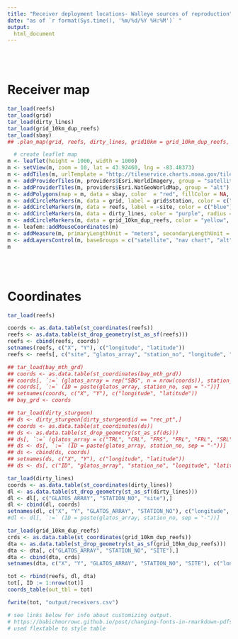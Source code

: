 ```yaml
---
title: "Receiver deployment locations- Walleye sources of reproduction"
date: "as of `r format(Sys.time(), '%m/%d/%Y %H:%M')` "
output:
  html_document
---
```


<style type="text/css">

h1.title {
	font-size: 34px;
	text-align: center;
	}
	
h4.date {
   font-size: 18px;
   text-align: center;
   }

}
   	
</style>

<br><br>

# Receiver map

```r

tar_load(reefs)
tar_load(grid)
tar_load(dirty_lines)
tar_load(grid_10km_dup_reefs)
tar_load(sbay)
## .plan_map(grid, reefs, dirty_lines, grid10km = grid_10km_dup_reefs, bay_outline = sbay)

  # create leaflet map
m <- leaflet(height = 1000, width = 1000)
m <- setView(m, zoom = 10, lat = 43.92460, lng = -83.48373)
m <- addTiles(m, urlTemplate = "http://tileservice.charts.noaa.gov/tiles/50000_1/{z}/{x}/{y}.png", group = "nav chart")
m <- addProviderTiles(m, providers$Esri.WorldImagery, group = "satellite")
m <- addProviderTiles(m, providers$Esri.NatGeoWorldMap, group = "alt")
m <- addPolygons(map = m, data = sbay, color  = "red", fillColor = NA, group = "sag bay")
m <- addCircleMarkers(m, data = grid, label = grid$station, color = c("red"), radius = c(4), group = "LWF recs", stroke = FALSE, fillOpacity = 1)  
m <- addCircleMarkers(m, data = reefs, label = ~site, color = c("blue"), radius = c(6),  group = "bay reefs", stroke = FALSE, fillOpacity = 1)
m <- addCircleMarkers(m, data = dirty_lines, color = "purple", radius = 6, group = "proposed_walleye", label = ~site, stroke = FALSE, fillOpacity = 1)
m <- addCircleMarkers(m, data = grid_10km_dup_reefs, color = "yellow", radius = 6, group = "grid_10km", label = ~SITE, stroke = FALSE, fillOpacity = 1)
m <- leafem::addMouseCoordinates(m)
m <- addMeasure(m, primaryLengthUnit = "meters", secondaryLengthUnit = "kilometers")  
m <- addLayersControl(m, baseGroups = c("satellite", "nav chart", "alt"), overlayGroups = c("LWF recs", "bay reefs", "proposed_walleye", "grid_10km", "sag bay"), position = "bottomright", options = layersControlOptions(collapsed = FALSE))
m
```
<br><br>

# Coordinates

```r

tar_load(reefs)

coords <- as.data.table(st_coordinates(reefs))
reefs <- as.data.table(st_drop_geometry(st_as_sf(reefs)))
reefs <- cbind(reefs, coords)
setnames(reefs, c("X", "Y"), c("longitude", "latitude"))
reefs <- reefs[, c("site", "glatos_array", "station_no", "longitude", "latitude")]

## tar_load(bay_mth_grd)
## coords <- as.data.table(st_coordinates(bay_mth_grd))
## coords[, `:=` (glatos_array = rep("SBG", n = nrow(coords)), station_no = 1:nrow(coords))]
## coords[, `:=` (ID = paste(glatos_array, station_no, sep = "-"))]
## setnames(coords, c("X", "Y"), c("longitude", "latitude"))
## bay_grd <- coords

## tar_load(dirty_sturgeon)
## ds <- dirty_sturgeon[dirty_sturgeon$id == "rec_pt",]
## coords <- as.data.table(st_coordinates(ds))
## ds <- as.data.table(st_drop_geometry(st_as_sf(ds)))
## ds[, `:=` (glatos_array = c("TRL", "CRL", "FRS", "FRL", "FRL", "SRL", "SRL", "SRS", "SRS", "SRS", "SRS"), station_no = c(1,1,1,1,2,1,2,1,2,3,4))]
## ds <- ds[, `:=` (ID = paste(glatos_array, station_no, sep = "-"))]
## ds <- cbind(ds, coords)
## setnames(ds, c("X", "Y"), c("longitude", "latitude"))
## ds <- ds[, c("ID", "glatos_array", "station_no", "longitude", "latitude")]

tar_load(dirty_lines)
coords <- as.data.table(st_coordinates(dirty_lines))
dl <- as.data.table(st_drop_geometry(st_as_sf(dirty_lines)))
dl <- dl[, c("GLATOS_ARRAY", "STATION_NO", "site"),]
dl <- cbind(dl, coords)
setnames(dl, c("X", "Y", "GLATOS_ARRAY", "STATION_NO"), c("longitude", "latitude", "glatos_array", "station_no"))
#dl <- dl[, `:=` (ID = paste(glatos_array, station_no, sep = "-"))]

tar_load(grid_10km_dup_reefs)
crds <- as.data.table(st_coordinates(grid_10km_dup_reefs))
dta <- as.data.table(st_drop_geometry(st_as_sf(grid_10km_dup_reefs)))
dta <- dta[, c("GLATOS_ARRAY", "STATION_NO", "SITE"),]
dta <- cbind(dta, crds)
setnames(dta, c("X", "Y", "GLATOS_ARRAY", "STATION_NO", "SITE"), c("longitude", "latitude", "glatos_array", "station_no", "site"))

tot <- rbind(reefs, dl, dta)
tot[, ID := 1:nrow(tot)]
coords_table(out_tbl = tot)

fwrite(tot, "output/receivers.csv")

# see links below for info about customizing output.
# https://babichmorrowc.github.io/post/changing-fonts-in-rmarkdown-pdfs/
# used flextable to style table

```

